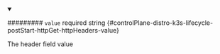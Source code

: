 
<details className="config-field" data-expandable="false" open>
<summary>

######### `value` <span className="config-field-required" data-required="false">required</span> <span className="config-field-type">string</span> <span className="config-field-default"></span> <span className="config-field-enum"></span> {#controlPlane-distro-k3s-lifecycle-postStart-httpGet-httpHeaders-value}

The header field value

</summary>



</details>
